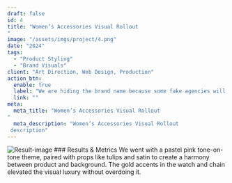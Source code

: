 ---
draft: false
id: 4
title: "Women’s Accessories Visual Rollout
"
image: "/assets/imgs/project/4.png"
date: "2024"
tags:
  - "Product Styling"
  - "Brand Visuals"
client: "Art Direction, Web Design, Production"
action_btn:
  enable: true
  label: "We are hiding the brand name because some fake agencies will approach our client and disturb their peace."
  link: ""
meta:
  meta_title: "Women’s Accessories Visual Rollout
"
  meta_description: "Women’s Accessories Visual Rollout
 description"
---

<Statement title="Problem Statement" description="The brand’s challenge was to highlight elegance without loudness — they needed visuals that radiate class, femininity, and sophistication, while still being campaign-ready for high-converting performance ads."/>
<img className="w-full" alt="Result-image" src="/assets/imgs/works/4.png" /> 
### Results & Metrics
We went with a pastel pink tone-on-tone theme, paired with props like tulips and satin to create a harmony between product and background. The gold accents in the watch and chain elevated the visual luxury without overdoing it.


<div className="font-primary mt-[33px]  grid grid-cols-1 md:grid-cols-4">
<ResultBox value="56%" title="lower bounce rate on product pages"/>
<ResultBox value="150+%" title="increase in visual saves & shares on Pinterest"/>
<ResultBox value="$190 avg. order value" title="on featured bundles"/>
<ResultBox value="4.1x ROAS" title=" on Meta and Google ads"/>
</div>

